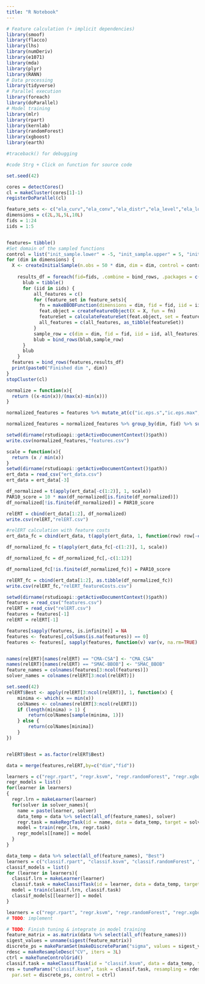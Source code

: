 ```yaml
---
title: "R Notebook"
---
```


```r
# Feature calculation (+ implicit dependencies)
library(smoof)
library(flacco)
library(lhs)
library(numDeriv)
library(e1071)
library(mda)
library(plyr)
library(RANN)
# Data processing
library(tidyverse)
# Parallel execution
library(foreach)
library(doParallel)
# Model training
library(mlr)
library(rpart)
library(kernlab)
library(randomForest)
library(xgboost)
library(earth)

#traceback() for debugging 

#code Strg + Click on function for source code
```

```r
set.seed(42)

cores = detectCores()
cl = makeCluster(cores[1]-1)
registerDoParallel(cl)

feature_sets <- c("ela_curv","ela_conv","ela_distr","ela_level","ela_local","ela_meta","basic","cm_angle","disp","ic","nbc","pca")
dimensions = c(2L,3L,5L,10L)
fids = 1:24
iids = 1:5


features= tibble()
#Set domain of the sampled functions
control = list("init_sample.lower" = -5, "init_sample.upper" = 5, "init_sample.type" = "lhs")
for (dim in dimensions) {
  X <- createInitialSample(n.obs = 50 * dim, dim = dim, control = control)
  
    results_df = foreach(fid=fids, .combine = bind_rows, .packages = c("tidyverse","flacco","smoof")) %dopar% {
      blub = tibble()
      for (iid in iids) {
          all_features = c()
          for (feature_set in feature_sets){
            fn = makeBBOBFunction(dimensions = dim, fid = fid, iid = iid)
            feat.object = createFeatureObject(X = X, fun = fn)
            featureSet = calculateFeatureSet(feat.object, set = feature_set)
            all_features = c(all_features, as_tibble(featureSet))
          }
          sample_row = c(dim = dim, fid = fid, iid = iid, all_features)
          blub = bind_rows(blub,sample_row)
      }
      blub
    }
  features = bind_rows(features,results_df)
  print(paste0("Finished dim ", dim))
}
stopCluster(cl)
```

```r
normalize = function(x){
  return ((x-min(x))/(max(x)-min(x)))
}

normalized_features = features %>% mutate_at(c("ic.eps.s","ic.eps.max","ic.eps.ratio","ela_meta.lin_simple.intercept","ela_meta.lin_simple.coef.min","ela_meta.lin_simple.coef.max","pca.expl_var.cov_init","pca.expl_var_PC1.cov_init"), normalize)

normalized_features = normalized_features %>% group_by(dim, fid) %>% summarise_all(mean) %>% select(-iid) %>% ungroup()
```

```r
setwd(dirname(rstudioapi::getActiveDocumentContext()$path))
write.csv(normalized_features,"features.csv")
```

```r
scale = function(x){
  return (x / min(x))
}
setwd(dirname(rstudioapi::getActiveDocumentContext()$path))
ert_data = read_csv("ert_data.csv")
ert_data = ert_data[-3]

df_normalized = t(apply(ert_data[-c(1:2)], 1, scale))
PAR10_score = 10 * max(df_normalized[is.finite(df_normalized)])
df_normalized[!is.finite(df_normalized)] = PAR10_score

relERT = cbind(ert_data[1:2], df_normalized)
write.csv(relERT,"relERT.csv")

#relERT calculation with feature costs
ert_data_fc = cbind(ert_data, t(apply(ert_data, 1, function(row) row[-c(1, 2)] + row[1]*50)))

df_normalized_fc = t(apply(ert_data_fc[-c(1:2)], 1, scale))

df_normalized_fc = df_normalized_fc[,-c(1:12)]

df_normalized_fc[!is.finite(df_normalized_fc)] = PAR10_score

relERT_fc = cbind(ert_data[1:2], as.tibble(df_normalized_fc))
write.csv(relERT_fc,"relERT_featureCosts.csv")
```

```r
setwd(dirname(rstudioapi::getActiveDocumentContext()$path))
features = read_csv("features.csv")
relERT = read_csv("relERT.csv")
features = features[-1]
relERT = relERT[-1]
```

```r
features[sapply(features, is.infinite)] = NA
features <- features[,colSums(is.na(features)) == 0]
features <- features[, sapply(features, function(v) var(v, na.rm=TRUE)!=0)]


names(relERT)[names(relERT) == "CMA-CSA"] <- "CMA_CSA"
names(relERT)[names(relERT) == "SMAC-BBOB"] <- "SMAC_BBOB"
feature_names = colnames(features[3:ncol(features)])
solver_names = colnames(relERT[3:ncol(relERT)])

set.seed(42)
relERT$Best <- apply(relERT[3:ncol(relERT)], 1, function(x) {
    minima <- which(x == min(x))
    colNames <- colnames(relERT[3:ncol(relERT)])
    if (length(minima) > 1) {
        return(colNames[sample(minima, 1)])
    } else {
        return(colNames[minima])
    }
})


relERT$Best = as.factor(relERT$Best)

data = merge(features,relERT,by=c("dim","fid"))
```

```r
learners = c("regr.rpart", "regr.ksvm", "regr.randomForest", "regr.xgboost", "regr.earth")
regr_models = list()
for(learner in learners)
{
  regr.lrn = makeLearner(learner)
  for(solver in solver_names){
    name = paste(learner, solver)
    data_temp = data %>% select(all_of(feature_names), solver)
    regr.task = makeRegrTask(id = name, data = data_temp, target = solver)
    model = train(regr.lrn, regr.task)
    regr_models[[name]] = model
  }
}
```

```r
data_temp = data %>% select(all_of(feature_names), "Best")
learners = c("classif.rpart", "classif.ksvm", "classif.randomForest", "classif.xgboost")
classif_models = list()
for (learner in learners){
  classif.lrn = makeLearner(learner)
  classif.task = makeClassifTask(id = learner, data = data_temp, target = "Best")
  model = train(classif.lrn, classif.task)
  classif_models[[learner]] = model
}
```

```r
learners = c("regr.rpart", "regr.ksvm", "regr.randomForest", "regr.xgboost", "regr.earth")
# TODO: implement
```

```r
# TODO: Finish tuning & integrate in model training
feature_matrix = as.matrix(data %>% select(all_of(feature_names)))
sigest_values = unname(sigest(feature_matrix))
discrete_ps = makeParamSet(makeDiscreteParam("sigma", values = sigest_values))
rdesc = makeResampleDesc("CV", iters = 3L)
ctrl = makeTuneControlGrid()
classif.task = makeClassifTask(id = "classif.ksvm", data = data_temp, target = "Best")
res = tuneParams("classif.ksvm", task = classif.task, resampling = rdesc,
  par.set = discrete_ps, control = ctrl)
```



